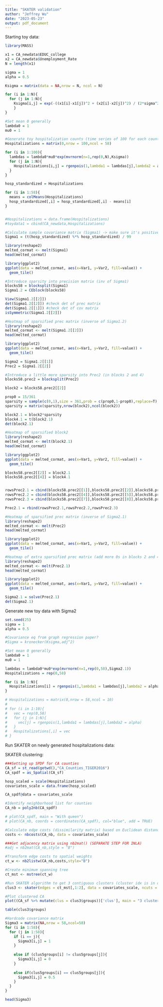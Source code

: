 ```yaml
---
title: "SKATER validation"
author: "Jeffrey Wu"
date: "2023-05-23"
output: pdf_document
---
```


Starting toy data: 

```r
library(MASS)

x1 = CA_newdata$EDUC_college
x2 = CA_newdata$Unemployment_Rate
N = length(x1)

sigma = 1
alpha = 0.5

Ksigma = matrix(data = NA,nrow = N, ncol = N)

for (i in 1:N){
  for (j in 1:N){
    Ksigma[i,j] = exp(-((x1[i]-x1[j])^2 + (x2[i]-x2[j])^2) / (2*sigma^2))
    }
}

#Set mean 0 generally
lambda0 = 1
mu0 = 1

#Generate toy hospitalization counts (time series of 100 for each county )
Hospitalizations = matrix(0,nrow = 100,ncol = 58)

for (i in 1:100){
  lambdas = lambda0*mu0*exp(mvrnorm(n=1,rep(0,N),Ksigma))
  for (j in 1:N){
    Hospitalizations[i,j] = rgenpois(1,lambda1 = lambdas[j],lambda2 = alpha)
  }
}

hosp_standardized = Hospitalizations

for (i in 1:58){
  means = colMeans(Hospitalizations)
  hosp_standardized[,i] = hosp_standardized[,i] - means[i]
}


#Hospitalizations = data.frame(Hospitalizations)
#toydata1 = cbind(CA_newdata,Hospitalizations)

#Calculate sample covariance matrix (Sigma1) -> make sure it's positive def
Sigma1 = (t(hosp_standardized) %*% hosp_standardized) / 99

library(reshape2)
melted_cormat <- melt(Sigma1)
head(melted_cormat)

library(ggplot2)
ggplot(data = melted_cormat, aes(x=Var1, y=Var2, fill=value)) + 
  geom_tile()
```

```r
#Introduce sparsity into precision matrix (inv of Sigma1)
blocks58 = blocksplit(Sigma1)
Sigma1.2 = CEblock(blocks58)

View(Sigma1.2[[2]])
det(Sigma1.2[[2]]) #check det of prec matrix 
det(Sigma1.2[[1]]) #check det of cov matrix 
isSymmetric(Sigma1.2[[2]])

#Heatmap of sparsified prec matrix (inverse of Sigma1.2)
library(reshape2)
melted_cormat <- melt(Sigma1.2[[2]])
head(melted_cormat)

library(ggplot2)
ggplot(data = melted_cormat, aes(x=Var1, y=Var2, fill=value)) + 
  geom_tile()

Sigma2 = Sigma1.2[[1]]
Prec2 = Sigma1.2[[2]]
```


```r
#Introduce a little more sparsity into Prec2 (in blocks 2 and 4)
blocks58.prec2 = blocksplit(Prec2)

block2 = blocks58.prec2[[2]]

prop0 = 15/361
sparsity = sample(c(0,1),size = 361,prob = c(prop0,1-prop0),replace=T)
sparsity = matrix(sparsity,nrow(block2),ncol(block2))

block2.1 = block2*sparsity
block4.1 = t(block2.1)
det(block2.1)

#Heatmap of sparsified block2
library(reshape2)
melted_cormat <- melt(block2.1)
head(melted_cormat)

library(ggplot2)
ggplot(data = melted_cormat, aes(x=Var1, y=Var2, fill=value)) + 
  geom_tile()

blocks58.prec2[[2]] = block2.1
blocks58.prec2[[4]] = block4.1


rowsPrec2.1 = cbind(blocks58.prec2[[1]],blocks58.prec2[[2]],blocks58.prec2[[3]])
rowsPrec2.2 = cbind(blocks58.prec2[[4]],blocks58.prec2[[5]],blocks58.prec2[[6]])
rowsPrec2.3 = cbind(blocks58.prec2[[7]],blocks58.prec2[[8]],blocks58.prec2[[9]])

Prec2.1 = rbind(rowsPrec2.1,rowsPrec2.2,rowsPrec2.3)

#Heatmap of sparsified prec matrix (inverse of Sigma2.1)
library(reshape2)
melted_cormat <- melt(Prec2)
head(melted_cormat)

library(ggplot2)
ggplot(data = melted_cormat, aes(x=Var1, y=Var2, fill=value)) + 
  geom_tile()

#Heatmap of extra sparsified prec matrix (add more 0s in blocks 2 and 4)
library(reshape2)
melted_cormat <- melt(Prec2.1)
head(melted_cormat)

library(ggplot2)
ggplot(data = melted_cormat, aes(x=Var1, y=Var2, fill=value)) + 
  geom_tile()

Sigma2.1 = solve(Prec2.1)
det(Sigma2.1)
```


Generate new toy data with Sigma2

```r
set.seed(25)
sigma = 1
alpha = 0.5

#Covariance eq from graph regression paper? 
#Sigma = kronecker(Ksigma,adj^2)

#Set mean 0 generally
lambda0 = 1
mu0 = 1

lambdas = lambda0*mu0*exp(mvrnorm(n=1,rep(0,58),Sigma2.1))
Hospitalizations = rep(0,58)

for (i in 1:N){
  Hospitalizations[i] = rgenpois(1,lambda1 = lambdas[j],lambda2 = alpha)
}

# Hospitalizations = matrix(0,nrow = 58,ncol = 10)
# 
# for (i in 1:10){
#   vec = rep(0,58)
#   for (j in 1:N){
#     vec[j] = rgenpois(1,lambda1 = lambdas[j],lambda2 = alpha)
#   }
#   Hospitalizations[,i] = vec
# }

```



Run SKATER on newly generated hospitalizations data: 

SKATER clustering: 

```r
###Setting up SPDF for CA counties 
CA_sf = st_read(getwd(),"CA_Counties_TIGER2016")
CA_spdf = as_Spatial(CA_sf)

hosp_scaled = scale(Hospitalizations)
covariates_scale = data.frame(hosp_scaled)

CA_spdf@data = covariates_scale

#Identify neighborhood list for counties 
CA_nb = poly2nb(CA_spdf)

# plot(CA_spdf, main = "With queen")
# plot(CA_nb, coords = coordinates(CA_spdf), col="blue", add = TRUE)

#Calculate edge costs (dissimilarity matrix) based on Euclidean distance 
costs <- nbcosts(CA_nb, data = covariates_scale)

###Get adjacency matrix using nb2mat() (SEPARATE STEP FOR INLA)
#adj = nb2mat(CA_nb,style = "B")

#Transform edge costs to spatial weights 
ct_w <- nb2listw(CA_nb,costs,style="B")

#Create minimum spanning tree 
ct_mst <- mstree(ct_w)

#Run SKATER algorithm to get 3 contiguous clusters (cluster idx is in order of CA_sf)
clus3 <- skater(edges = ct_mst[,1:2], data = covariates_scale, ncuts = 2)

#Plot clustered CA
plot((CA_sf %>% mutate(clus = clus3$groups))['clus'], main = "3 cluster from SKATER")

table(clus3$groups)
```


```r
#Hardcode covariance matrix 
Sigma3 = matrix(NA,nrow = 58,ncol=58)
for (i in 1:58){
  for (j in 1:58){
    if (i == j){
      Sigma3[i,j] = 1
    }
    
    else if (clus5groups[i] != clus5groups[j]){
      Sigma3[i,j] = 0
    }
    
    else if(clus5groups[i] == clus5groups[j]){
      Sigma3[i,j] = 0.5
    }
  }
}

head(Sigma3)  
```



